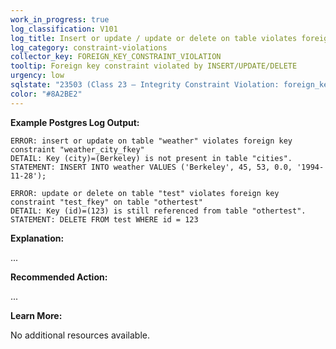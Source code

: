 ```yaml
---
work_in_progress: true
log_classification: V101
log_title: Insert or update / update or delete on table violates foreign key constraint
log_category: constraint-violations
collector_key: FOREIGN_KEY_CONSTRAINT_VIOLATION
tooltip: Foreign key constraint violated by INSERT/UPDATE/DELETE
urgency: low
sqlstate: "23503 (Class 23 — Integrity Constraint Violation: foreign_key_violation)"
color: "#8A2BE2"
---
```


**Example Postgres Log Output:**

```
ERROR: insert or update on table "weather" violates foreign key constraint "weather_city_fkey"
DETAIL: Key (city)=(Berkeley) is not present in table "cities".
STATEMENT: INSERT INTO weather VALUES ('Berkeley', 45, 53, 0.0, '1994-11-28');
```

```
ERROR: update or delete on table "test" violates foreign key constraint "test_fkey" on table "othertest"
DETAIL: Key (id)=(123) is still referenced from table "othertest".
STATEMENT: DELETE FROM test WHERE id = 123
```

**Explanation:**

...

**Recommended Action:**

...

**Learn More:**

No additional resources available.
